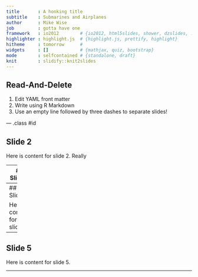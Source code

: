 ```yaml
---
title       : A honking title
subtitle    : Submarines and Airplanes
author      : Mike Wise
job         : gotta have one
framework   : io2012        # {io2012, html5slides, shower, dzslides, ...}
highlighter : highlight.js  # {highlight.js, prettify, highlight}
hitheme     : tomorrow      # 
widgets     : []            # {mathjax, quiz, bootstrap}
mode        : selfcontained # {standalone, draft}
knit        : slidify::knit2slides
---
```


## Read-And-Delete

1. Edit YAML front matter
2. Write using R Markdown
3. Use an empty line followed by three dashes to separate slides!

--- .class #id 

## Slide 2

Here is content for slide 2. Really

---
## Slide 3

Here is content for slide 3.

---
## Slide 4

Here is content for slide 4.

---
## Slide 5

Here is content for slide 5.

---
